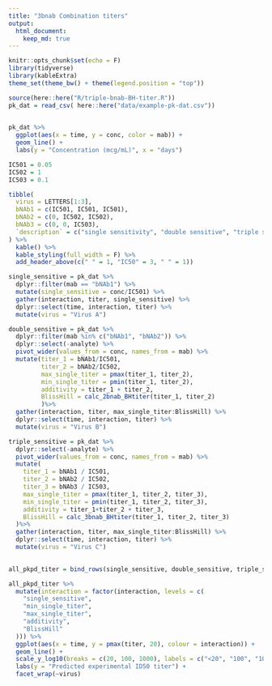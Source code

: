 ```yaml
---
title: "3bnab Combination titers"
output: 
  html_document:
    keep_md: true
---
```


```r
knitr::opts_chunk$set(echo = F)
library(tidyverse)
library(kableExtra)
theme_set(theme_bw() + theme(legend.position = "top"))

source(here::here("R/triple-bnab-BH-titer.R"))
pk_dat = read_csv( here::here("data/example-pk-dat.csv")) 
  
```


```r

pk_dat %>%
  ggplot(aes(x = time, y = conc, color = mab)) +
  geom_line() +
  labs(y = "Concentration (mcg/mL)", x = "days")

```


```r

IC501 = 0.05
IC502 = 1
IC503 = 0.1

tibble(
  virus = LETTERS[1:3],
  bNAb1 = c(IC501, IC501, IC501),
  bNAb2 = c(0, IC502, IC502),
  bNAb3 = c(0, 0, IC503),
  `description` = c("single sensitivity", "double sensitive", "triple sensitive")
) %>%
  kable() %>%
  kable_styling(full_width = F) %>%
  add_header_above(c(" " = 1, "IC50" = 3, " " = 1))

```


```r


single_sensitive = pk_dat %>%
  dplyr::filter(mab == "bNAb1") %>%
  mutate(single_sensitive = conc/IC501) %>%
  gather(interaction, titer, single_sensitive) %>%
  dplyr::select(time, interaction, titer) %>%
  mutate(virus = "Virus A")

double_sensitive = pk_dat %>%
  dplyr::filter(mab %in% c("bNAb1", "bNAb2")) %>%
  dplyr::select(-analyte) %>%
  pivot_wider(values_from = conc, names_from = mab) %>%
  mutate(titer_1 = bNAb1/IC501,
         titer_2 = bNAb2/IC502,
         max_single_titer = pmax(titer_1, titer_2),
         min_single_titer = pmin(titer_1, titer_2),
         additivity = titer_1 + titer_2,
         BlissHill = calc_2bnab_BHtiter(titer_1, titer_2)
         )%>%
  gather(interaction, titer, max_single_titer:BlissHill) %>%
  dplyr::select(time, interaction, titer) %>%
  mutate(virus = "Virus B")

triple_sensitive = pk_dat %>%
  dplyr::select(-analyte) %>%
  pivot_wider(values_from = conc, names_from = mab) %>%
  mutate(
    titer_1 = bNAb1 / IC501,
    titer_2 = bNAb2 / IC502,
    titer_3 = bNAb3 / IC503,
    max_single_titer = pmax(titer_1, titer_2, titer_3),
    min_single_titer = pmin(titer_1, titer_2, titer_3),
    additivity = titer_1+titer_2 + titer_3,
    BlissHill = calc_3bnab_BHtiter(titer_1, titer_2, titer_3)
  )%>%
  gather(interaction, titer, max_single_titer:BlissHill) %>%
  dplyr::select(time, interaction, titer) %>%
  mutate(virus = "Virus C")
  

all_pkpd_titer = bind_rows(single_sensitive, double_sensitive, triple_sensitive)

```


```r

all_pkpd_titer %>%
  mutate(interaction = factor(interaction, levels = c(
    "single_sensitive",
    "min_single_titer",
    "max_single_titer",
    "additivity",
    "BlissHill"
  ))) %>%
  ggplot(aes(x = time, y = pmax(titer, 20), colour = interaction)) +
  geom_line() +
  scale_y_log10(breaks = c(20, 100, 1000), labels = c("<20", "100", "1000"), limits = c(NA, NA)) +
  labs(y = "Predicted experimental ID50 titer") +
  facet_wrap(~virus)

```